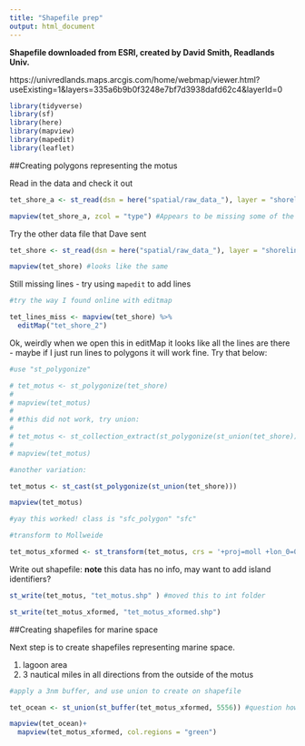 ```yaml
---
title: "Shapefile prep"
output: html_document
---
```


**Shapefile downloaded from ESRI, created by David Smith, Readlands Univ.** 

https://univredlands.maps.arcgis.com/home/webmap/viewer.html?useExisting=1&layers=335a6b9b0f3248e7bf7d3938dafd62c4&layerId=0

```r
library(tidyverse)
library(sf)
library(here)
library(mapview)
library(mapedit)
library(leaflet)

```

##Creating polygons representing the motus

Read in the data and check it out
```r

tet_shore_a <- st_read(dsn = here("spatial/raw_data_"), layer = "shorelines2011")

mapview(tet_shore_a, zcol = "type") #Appears to be missing some of the lines?
```

Try the other data file that Dave sent

```r
tet_shore <- st_read(dsn = here("spatial/raw_data_"), layer = "shorelines2011_2")

mapview(tet_shore) #looks like the same

```

Still missing lines - try using `mapedit` to add lines

```r

#try the way I found online with editmap

tet_lines_miss <- mapview(tet_shore) %>%
  editMap("tet_shore_2")


```

Ok, weirdly when we open this in editMap it looks like all the lines are there - maybe if I just run lines to polygons it will work fine. Try that below:

```r

#use "st_polygonize"

# tet_motus <- st_polygonize(tet_shore)
# 
# mapview(tet_motus) 
# 
# #this did not work, try union:
# 
# tet_motus <- st_collection_extract(st_polygonize(st_union(tet_shore)))
# 
# mapview(tet_motus)

#another variation:

tet_motus <- st_cast(st_polygonize(st_union(tet_shore)))

mapview(tet_motus)

#yay this worked! class is "sfc_polygon" "sfc"

#transform to Mollweide

tet_motus_xformed <- st_transform(tet_motus, crs = '+proj=moll +lon_0=0 +x_0=0 +y_0=0 +ellps=WGS84 +datum=WGS84 +units=m +no_defs')

```

Write out shapefile:
**note** this data has no info, may want to add island identifiers?

```r

st_write(tet_motus, "tet_motus.shp" ) #moved this to int folder

st_write(tet_motus_xformed, "tet_motus_xformed.shp")
```


##Creating shapefiles for marine space

Next step is to create shapefiles representing marine space. 

1. lagoon area
2. 3 nautical miles in all directions from the outside of the motus

```r

#apply a 3nm buffer, and use union to create on shapefile

tet_ocean <- st_union(st_buffer(tet_motus_xformed, 5556)) #question how to make sure that dist is in the right units?

mapview(tet_ocean)+
  mapview(tet_motus_xformed, col.regions = "green")

```


